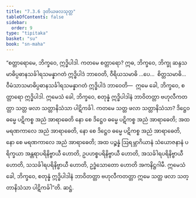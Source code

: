 ```yaml
---
title: "7.3.6 ဒုတိယဖလသုတ္တ"
tableOfContents: false
sidebar:
  order: 9
type: "tipitaka"
basket: "su"
book: "sn-maha"
---
```



<DynamicBreadcrumb />

<Division number="838" book="sn-maha">

<Paragraph number="1485" book="sn-maha">
“စတ္တာရောမေ, ဘိက္ခဝေ, ဣဒ္ဓိပါဒါ. ကတမေ စတ္တာရော? ဣဓ, ဘိက္ခဝေ, ဘိက္ခု ဆန္ဒသမာဓိပ္ပဓာနသင်္ခါရသမန္နာဂတံ ဣဒ္ဓိပါဒံ ဘာဝေတိ, ဝီရိယသမာဓိ …ပေ…  စိတ္တသမာဓိ…  ဝီမံသာသမာဓိပ္ပဓာနသင်္ခါရသမန္နာဂတံ ဣဒ္ဓိပါဒံ ဘာဝေတိ—  ဣမေ ခေါ, ဘိက္ခဝေ, စတ္တာရော ဣဒ္ဓိပါဒါ. ဣမေသံ ခေါ, ဘိက္ခဝေ, စတုန္နံ ဣဒ္ဓိပါဒါနံ ဘာဝိတတ္တာ ဗဟုလီကတတ္တာ သတ္တ ဖလာ သတ္တာနိသံသာ ပါဋိကင်္ခါ.
</Paragraph>

<Paragraph number="1486" book="sn-maha">
ကတမေ သတ္တ ဖလာ သတ္တာနိသံသာ? ဒိဋ္ဌေဝ ဓမ္မေ ပဋိကစ္စ အညံ အာရာဓေတိ နော စေ ဒိဋ္ဌေဝ ဓမ္မေ ပဋိကစ္စ အညံ အာရာဓေတိ; အထ မရဏကာလေ အညံ အာရာဓေတိ, နော စေ ဒိဋ္ဌေဝ ဓမ္မေ ပဋိကစ္စ အညံ အာရာဓေတိ, နော စေ မရဏကာလေ အညံ အာရာဓေတိ; အထ ပဉ္စန္နံ ဩရမ္ဘာဂိယာနံ သံယောဇနာနံ ပရိက္ခယာ အန္တရာပရိနိဗ္ဗာယီ ဟောတိ, ဥပဟစ္စပရိနိဗ္ဗာယီ ဟောတိ, အသင်္ခါရပရိနိဗ္ဗာယီ ဟောတိ, သသင်္ခါရပရိနိဗ္ဗာယီ ဟောတိ, ဥဒ္ဓံသောတော ဟောတိ အကနိဋ္ဌဂါမီ. ဣမေသံ ခေါ, ဘိက္ခဝေ, စတုန္နံ ဣဒ္ဓိပါဒါနံ ဘာဝိတတ္တာ ဗဟုလီကတတ္တာ ဣမေ သတ္တ ဖလာ သတ္တာနိသံသာ ပါဋိကင်္ခါ”တိ.

</Paragraph>
</Division>

<Paragraph number="1487" type="center" book="sn-maha">
ဆဋ္ဌံ.
</Paragraph>